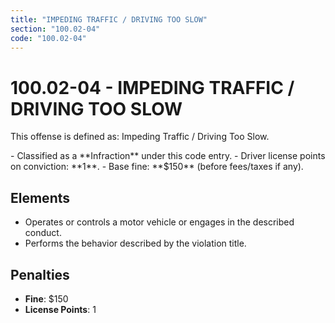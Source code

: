 ```yaml
---
title: "IMPEDING TRAFFIC / DRIVING TOO SLOW"
section: "100.02-04"
code: "100.02-04"
---
```





# 100.02-04 - IMPEDING TRAFFIC / DRIVING TOO SLOW

This offense is defined as: Impeding Traffic / Driving Too Slow.

<Aside type="tip" title="Charge Type: Infraction">
- Classified as a **Infraction** under this code entry.
- Driver license points on conviction: **1**.
- Base fine: **$150** (before fees/taxes if any).
</Aside>

## Elements
- Operates or controls a motor vehicle or engages in the described conduct.
- Performs the behavior described by the violation title.

## Penalties
- **Fine**: $150
- **License Points**: 1
